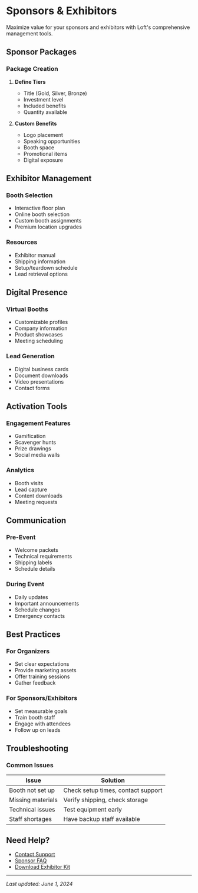 # Sponsors & Exhibitors

Maximize value for your sponsors and exhibitors with Loft's comprehensive management tools.

## Sponsor Packages

### Package Creation
1. **Define Tiers**
   - Title (Gold, Silver, Bronze)
   - Investment level
   - Included benefits
   - Quantity available

2. **Custom Benefits**
   - Logo placement
   - Speaking opportunities
   - Booth space
   - Promotional items
   - Digital exposure

## Exhibitor Management

### Booth Selection
- Interactive floor plan
- Online booth selection
- Custom booth assignments
- Premium location upgrades

### Resources
- Exhibitor manual
- Shipping information
- Setup/teardown schedule
- Lead retrieval options

## Digital Presence

### Virtual Booths
- Customizable profiles
- Company information
- Product showcases
- Meeting scheduling

### Lead Generation
- Digital business cards
- Document downloads
- Video presentations
- Contact forms

## Activation Tools

### Engagement Features
- Gamification
- Scavenger hunts
- Prize drawings
- Social media walls

### Analytics
- Booth visits
- Lead capture
- Content downloads
- Meeting requests

## Communication

### Pre-Event
- Welcome packets
- Technical requirements
- Shipping labels
- Schedule details

### During Event
- Daily updates
- Important announcements
- Schedule changes
- Emergency contacts

## Best Practices

### For Organizers
- Set clear expectations
- Provide marketing assets
- Offer training sessions
- Gather feedback

### For Sponsors/Exhibitors
- Set measurable goals
- Train booth staff
- Engage with attendees
- Follow up on leads

## Troubleshooting

### Common Issues
| Issue | Solution |
|-------|----------|
| Booth not set up | Check setup times, contact support |
| Missing materials | Verify shipping, check storage |
| Technical issues | Test equipment early |
| Staff shortages | Have backup staff available |

## Need Help?
- [Contact Support](/troubleshooting/contact-support)
- [Sponsor FAQ](/troubleshooting/faq#sponsors)
- [Download Exhibitor Kit](#)

---
*Last updated: June 1, 2024*
